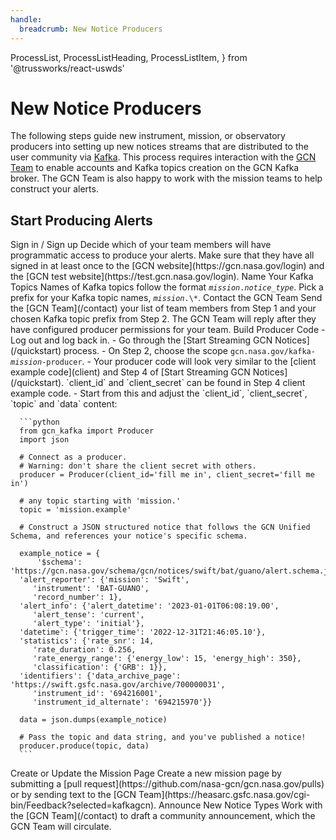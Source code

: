 ```yaml
---
handle:
  breadcrumb: New Notice Producers
---
```


  ProcessList,
  ProcessListHeading,
  ProcessListItem,
} from '@trussworks/react-uswds'

# New Notice Producers

The following steps guide new instrument, mission, or observatory producers
into setting up new notices streams that are distributed to the user community
via [Kafka](faq#what-is-kafka). This process requires interaction
with the [GCN Team](https://heasarc.gsfc.nasa.gov/cgi-bin/Feedback?selected=kafkagcn)
to enable accounts and Kafka topics creation on the GCN Kafka broker. The GCN Team is
also happy to work with the mission teams to help construct your alerts.

## Start Producing Alerts

<ProcessList>
   <ProcessListItem>
     <ProcessListHeading type="h3">
       Sign in / Sign up 
     </ProcessListHeading>
     Decide which of your team members will have programmatic access to produce your alerts. 
     Make sure that they have all signed in at least once to the [GCN website](https://gcn.nasa.gov/login) 
     and the [GCN test website](https://test.gcn.nasa.gov/login).
   </ProcessListItem>
   <ProcessListItem>
      <ProcessListHeading type="h3">
         Name Your Kafka Topics
      </ProcessListHeading>
      Names of Kafka topics follow the format <code><i>mission</i>.<i>notice_type</i></code>.
      Pick a prefix for your Kafka topic names, <code><i>mission</i>.\*</code>.
   </ProcessListItem>
   <ProcessListItem>
      <ProcessListHeading type="h3">
         Contact the GCN Team
      </ProcessListHeading>
      Send the [GCN Team](/contact)
   your list of team members from Step 1 and your chosen Kafka topic prefix from Step 2.
      The GCN Team will reply after they have configured producer permissions for your team.
   </ProcessListItem>
   <ProcessListItem>
      <ProcessListHeading type="h3">
         Build Producer Code
      </ProcessListHeading>
      - Log out and log back in.
      - Go through the [Start Streaming GCN Notices](/quickstart) process.
      - On Step 2, choose the scope <code>gcn.nasa.gov/kafka-<i>mission</i>-producer</code>.
      - Your producer code will look very similar to the [client example code](client) and
      Step 4 of [Start Streaming GCN Notices](/quickstart). `client_id` and `client_secret`
      can be found in Step 4 client example code.
      - Start from this and adjust the `client_id`, `client_secret`, `topic` and `data` content:

      ```python
      from gcn_kafka import Producer
      import json

      # Connect as a producer.
      # Warning: don't share the client secret with others.
      producer = Producer(client_id='fill me in', client_secret='fill me in')

      # any topic starting with 'mission.'
      topic = 'mission.example'

      # Construct a JSON structured notice that follows the GCN Unified Schema, and references your notice's specific schema.

      example_notice = {
          '$schema': 'https://gcn.nasa.gov/schema/gcn/notices/swift/bat/guano/alert.schema.json',
      'alert_reporter': {'mission': 'Swift',
         'instrument': 'BAT-GUANO',
         'record_number': 1},
      'alert_info': {'alert_datetime': '2023-01-01T06:08:19.00',
         'alert_tense': 'current',
         'alert_type': 'initial'},
      'datetime': {'trigger_time': '2022-12-31T21:46:05.10'},
      'statistics': {'rate_snr': 14,
         'rate_duration': 0.256,
         'rate_energy_range': {'energy_low': 15, 'energy_high': 350},
         'classification': {'GRB': 1}},
      'identifiers': {'data_archive_page': 'https://swift.gsfc.nasa.gov/archive/700000031',
         'instrument_id': '694216001',
         'instrument_id_alternate': '694215970'}}

      data = json.dumps(example_notice)

      # Pass the topic and data string, and you've published a notice!
      producer.produce(topic, data)
      ```

   </ProcessListItem>
   <ProcessListItem>
      <ProcessListHeading type="h3">
         Create or Update the Mission Page
      </ProcessListHeading>
      Create a new mission page by submitting a [pull request](https://github.com/nasa-gcn/gcn.nasa.gov/pulls)
or by sending text to the [GCN Team](https://heasarc.gsfc.nasa.gov/cgi-bin/Feedback?selected=kafkagcn).
   </ProcessListItem>

   <ProcessListItem>
      <ProcessListHeading type="h3">
         Announce New Notice Types
      </ProcessListHeading>
      Work with the
      [GCN Team](/contact)
      to draft a community announcement, which the GCN Team will circulate. 
   </ProcessListItem>
</ProcessList>
